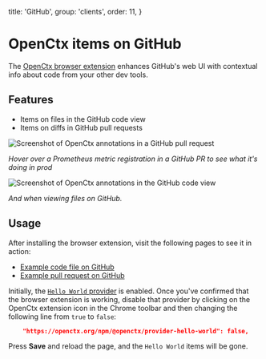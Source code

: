   title: 'GitHub',
  group: 'clients',
  order: 11,
}

# OpenCtx items on GitHub

The [OpenCtx browser extension](/docs/clients/browser-extension) enhances GitHub's web UI with contextual info about code from your other dev tools.

## Features

- Items on files in the GitHub code view
- Items on diffs in GitHub pull requests

![Screenshot of OpenCtx annotations in a GitHub pull request](https://storage.googleapis.com/sourcegraph-assets/openctx/screenshot-github-pr-prometheus-browser-v1.png)

_Hover over a Prometheus metric registration in a GitHub PR to see what it's doing in prod_

![Screenshot of OpenCtx annotations in the GitHub code view](https://storage.googleapis.com/sourcegraph-assets/openctx/screenshot-browser-github-codeview-v0.png)

_And when viewing files on GitHub._

## Usage

After installing the browser extension, visit the following pages to see it in action:

- [Example code file on GitHub](https://github.com/sourcegraph/sourcegraph/blob/main/cmd/repo-updater/internal/repoupdater/observability.go)
- [Example pull request on GitHub](https://github.com/sourcegraph/sourcegraph/pull/58878/files)

Initially, the [`Hello World` provider](/docs/providers/hello-world) is enabled. Once you've confirmed that the browser extension is working, disable that provider by clicking on the OpenCtx extension icon in the Chrome toolbar and then changing the following line from `true` to `false`:

```json
    "https://openctx.org/npm/@openctx/provider-hello-world": false,
```

Press **Save** and reload the page, and the `Hello World` items will be gone.
